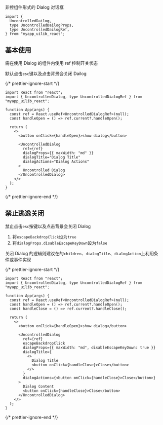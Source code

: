 
<Meta of={UncontrolledDailogStories} />

<Title>\<UncontrolledDailog></Title>

<Subtitle>非控组件形式的 Dialog 对话框</Subtitle>

```tsx
import {
  UncontrolledDailog,
  type UncontrolledDailogProps,
  type UncontrolledDailogRef,
} from "myapp_uilib_react";
```

<Controls />

## 基本使用

需在使用 Dialog 的组件内使用 ref 控制开关状态

默认点击`esc`键以及点击背景会关闭 Dailog

<div className="my-code-block">
  <Story of={UncontrolledDailogStories.BaseExample} />
</div>

{/* prettier-ignore-start */}
```tsx
import React from "react";
import { UncontrolledDialog, type UncontrolledDialogRef } from "myapp_uilib_react";

function App(args) {
  const ref = React.useRef<UncontrolledDialogRef>(null);
  const handleOpen = () => ref.current?.handleOpen();

  return (
    <>
      <button onClick={handleOpen}>show dialog</button>

      <UncontrolledDialog
        ref={ref}
        dialogProps={{ maxWidth: "md" }}
        dialogTitle="Dialog Title"
        dialogActions="Dialog Actions"
      >
        Uncontrolled Dialog
      </UncontrolledDialog>
    </>
  );
}
```
{/* prettier-ignore-end */}

## 禁止逃逸关闭

禁止点击`esc`按键以及点击背景会关闭 Dialog

1. 将`escapeBackdropClick`设为`true`
2. 将`dialogProps.disableEscapeKeyDown`设为`false`

关闭 Dialog 的逻辑则建议在的`children`、`dialogTitle`、`dialogAction`上利用条件或事件实现

<div className="my-code-block">
  <Story of={UncontrolledDailogStories.EscapeExample} />
</div>

{/* prettier-ignore-start */}
```tsx
import React from "react";
import { UncontrolledDialog, type UncontrolledDialogRef } from "myapp_uilib_react";

function App(args) {
  const ref = React.useRef<UncontrolledDialogRef>(null);
  const handleOpen = () => ref.current?.handleOpen();
  const handleClose = () => ref.current?.handleClose();

  return (
    <>
      <button onClick={handleOpen}>show dialog</button>

      <UncontrolledDialog
        ref={ref}
        escapeBackdropClick
        dialogProps={{ maxWidth: "md", disableEscapeKeyDown: true }}
        dialogTitle={
          <>
            Dialog Title
            <button onClick={handleClose}>Close</button>
          </>
        }
        dialogActions={<button onClick={handleClose}>Close</button>}
      >
        Dialog Content
        <button onClick={handleClose}>Close</button>
      </UncontrolledDialog>
    </>
  );
}
```
{/* prettier-ignore-end */}

<style>
  {`
    /* personal code block */
    .my-code-block {
      height: 100px;
      display: flex;
      justify-content: center;
      align-items: center;
    }
  `}
</style>
